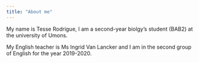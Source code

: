 ```yaml
---
title: "About me"
---
```


My name is Tesse Rodrigue, I am a second-year biolgy's student (BAB2) at the university of Umons. 

My English teacher is Ms  Ingrid Van Lancker and I am in the second group of English for the year 2019-2020.

